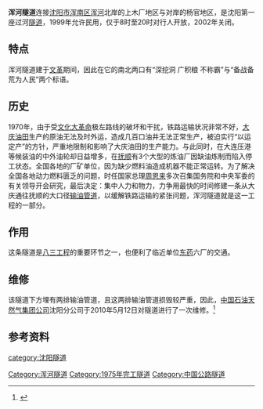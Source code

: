 '''浑河隧道'''连接[[沈阳市|沈阳市]][[浑南区|浑南区]][[浑河|浑河]]北岸的上木厂地区与对岸的杨官地区，是沈阳第一座过河[[隧道|隧道]]，1999年允许民用，仅于8时至20时对行人开放，2002年关闭。
{{infobox Bridge
|bridge_name=浑河隧道
|image=File:Shenyang Hunhe Tunnel N.jpg
|caption=浑河隧道北口，可见当年的收费站遗迹以及悬挂的“深挖洞 广积粮 不称霸”标语。
|other_name=八三隧道
|crosses=浑河
|locale={{CHN}}[[辽宁省|辽宁省]][[沈阳市|沈阳市]]
|length={{Convert|1640|m}}
|width={{Convert|8|m}}
|begin=1974年12月24日
|complete=1975年8月23日
|toll=[[人民币|￥]]0.1~0.3
|closed=2002年
}}

==特点==
浑河隧道建于[[文革|文革]]期间，因此在它的南北两口有“深挖洞 广积粮 不称霸”与“备战备荒为人民”两个标语。

==历史==
{{Main|八三工程}}
1970年，由于受[[文化大革命|文化大革命]]极左路线的破坏和干扰，铁路运输状况非常不好，[[大庆油田|大庆油田]]生产的原油无法及时外运，造成几百口油井无法正常生产，被迫实行“以运定产”的方针，严重地限制和影响了大庆油田的生产能力。与此同时，在大连压港等候装油的中外油轮却日益增多，在[[抚顺|抚顺]]有3个大型的炼油厂因缺油炼制而陷入停工状态。全国各地的厂矿单位，因为缺少燃料油造成机器不能正常运转。为了解决全国各地动力燃料匮乏的问题，时任国家总理[[周恩来|周恩来]]多次召集国务院和中央军委的有关领导开会研究，最后决定：集中人力和物力，力争用最快的时间修建一条从大庆通往抚顺的大口径[[输油管道|输油管道]]，以缓解铁路运输的紧张问题，浑河隧道就是这一工程的一部分。

==作用==
这条隧道是[[八三工程|八三工程]]的重要环节之一，也便利了临近单位[[东北制药|东药]]六厂的交通。

==维修==
该隧道下方埋有两排输油管道，且这两排输油管道损毁较严重，因此，[[中国石油天然气集团公司|中国石油天然气集团公司]]沈阳分公司于2010年5月12日对隧道进行了一次维修。<ref>{{cite news|title=铁大线浑河隧道管线整治工程开工|date=2010年5月24日|url=http://dzb.zgsyb.com.cn/sygdb/html/2010-05/24/content_85185.htm|work=中国石油报|access-date=2015年5月17日|archive-url=https://web.archive.org/web/20160304071933/http://dzb.zgsyb.com.cn/sygdb/html/2010-05/24/content_85185.htm|archive-date=2016年3月4日|dead-url=yes}}</ref>

==参考资料==
{{reflist}}

{{沈阳桥隧}}

[[category:沈阳隧道|category:沈阳隧道]]
[[Category:浑河隧道|Category:浑河隧道]]
[[Category:1975年完工隧道|Category:1975年完工隧道]]
[[Category:中国公路隧道|Category:中国公路隧道]]